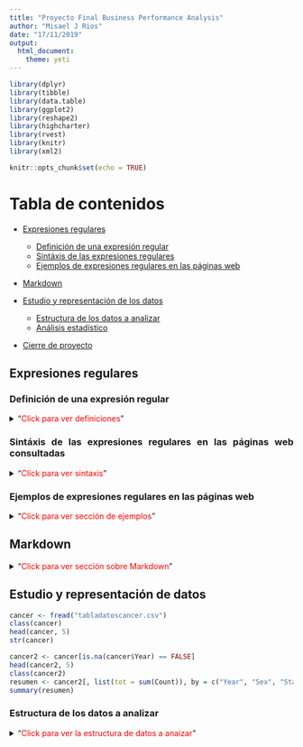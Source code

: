 ```yaml
---
title: "Proyecto Final Business Performance Analysis"
author: "Misael J Rios"
date: "17/11/2019"
output: 
  html_document:
    theme: yeti
---
```

```r
library(dplyr)
library(tibble)
library(data.table)
library(ggplot2)
library(reshape2)
library(highcharter)
library(rvest)
library(knitr)
library(xml2)
```


```r
knitr::opts_chunk$set(echo = TRUE)
```
# Tabla de contenidos
* [Expresiones regulares](#Expresiones regulares)

  * [Definición de una expresión regular](#Definición de una expresión regular)
  * [Sintáxis de las expresiones regulares](#Sintáxis de las expresiones regulares)
  * [Ejemplos de expresiones regulares en las páginas web](#Ejemplos de expresiones regulares en las páginas web)

* [Markdown](#Markdown)

* [Estudio y representación de los datos](#Estudio y representación de datos)    
  
  * [Estructura de los datos a analizar](#Estructura de los datos a analizar)    
  * [Análisis estadístico](#Análisis estadístico)    
  
* [Cierre de proyecto](#Cierre de proyecto)

<div style="text-align: justify">

## Expresiones regulares <a name="Expresiones regulares"></a>
### Definición de una expresión regular <a name="Definición de una expresión regular"></a>
<details>
<summary>"<span style="color:red">Click para ver definiciones</span>"</summary>
De acuerdo al libro "R for Dummies", dentro de R, es posible asignarle texto a las variables generadas por el usuario, adicionalemnte es posible manipular todas esas variables de diversas maneras con la finalidad de encontrar cirtas oraciones o palabras dentro de texto como también concatenar diferentes palabras o frases, que se podrían considerar como únicas, en un solo vector. Para el manejo de texto, entiéndase ordernarlo y/o encontra algo específico, se utilizan las expresiones regulares.
Las expresiones regulares permiten 3 formas de realizar patrones de búsqueda más generales que una simple expresión fija.

1. Alternativas: Con el uso del pipe "|" se puede buscar una palabra u otra.
Por ejemplo: papas | patatas, haría una busqueda de texto que tenga ya sea "papas" o "patatas".
2. Agrupamiento: Es posible agrupar patrones juntos usando los paréntesis "()". Por ejemplo, si se busca "arro(ll|y)o" lo que se devuelve son los resultados que empatan con "arrollo" y "aroyo".
3. Cuantificadores: Además, es posible definir si se quieren encontrar patrones repetivos o no añadiendo simplemente "&ast;" (lo cual significa que ocurre cero o multiples veces) o con "+" (indicando que ocurre una o más veces). Por ejemplo, si se quisiera buscar "arrollo" o "arroyo" cero o más veces de "ll" o "y" pero no ambas, se redactaría de la siguiente manera: arro(ll&ast;|y&ast;)o

[Adictos al trabajo](https://www.adictosaltrabajo.com/2015/01/29/regexsam/) menciona que las expresiones regulares son aquellas que permiten filtrar texto para encontrar alguna clase de coincidencia o realizar la sustitución de un caracter por otro. Definición que es muy similar a la que propone [la publicación sobre expresiones regulares en Platzi](https://platzi.com/tutoriales/1339-fundamentos-javascript/1770-expresiones-regulares-te-enseno-todo-lo-basico-con-un-solo-ejemplo/) que define a las expresiones regulares como patrones que se pueden utilizar con el objetivo de extraer, comparar, dividir o remplazar segmentos de una palabra, cadena de texto o documento.

* **Evaluación de la definición: 10 de 10 para ambas páginas web ya que dan una buena idea de lo que tratan las expresiones regulares y a final de cunetas no hubo una que prefiriera por encima de la otra**
</details>

### Sintáxis de las expresiones regulares en las páginas web consultadas <a name="Sintáxis de las expresiones regulares"></a>
<details>
<summary>"<span style="color:red">Click para ver sintaxis</span>"</summary>
[Adictos al trabajo](https://www.adictosaltrabajo.com/2015/01/29/regexsam/) muestra de manera sencilla con imágenes los diferentes eleméntos básicos para el uso de expresiones regulares y la funcionalidad de esos eleméntos como se muestra en el siguiente [link](http://regexlib.com/(X(1)A(kq3FuHr3-MHDryt3hXgSndDnA5eDd5I8H7jP-pnmEmJEffsL4Fob3uLeXSnj1d3_Zp3rraZdP_bZ9AtY3IEqcICj1GYCv4GymqY-DXBXX6_XGWWDOit97Z8WJ-83Clb9f22zybuZ24mfQu5oC3hMZcD7Hpvp1ha1X9wZ2PD5oakuWqDfHsPwX6fk7CmmWGbO0))/CheatSheet.aspx). Lo cual es muy útil por la facilidad de lectura y por la sencillez en la que se explica. Adicionalmente, se muestran ejemplos de lo que podríamos esperar como resultado. Sin embargo no es todo lo que menciona el sitio web, ya que hay otra lista de los elementos básicos que son más frecuetes de utilizar:

* ^ Indica el principio de una cadena
* $ Indica el final de una cadena
* () Un agrupamiento de parte de una expresión
* [] Un conjunto de caracteres de la expresión
* {} Indica un número o intervalo de longitud de la expresión
* . Cualquier caracter salvo el salto de línea
* ?\ 0-1 ocurrencias de la expresión
* +\ 1-n ocurrencias de la expresión
* &ast; 0-n ocurrencias de la expresión
* |\ Para indicar una disyunción lógica (para elegir entre dos valores: a|b se tiene que cumplir al menos uno de los dos)

La desventaja de [Platzi](https://platzi.com/tutoriales/1339-fundamentos-javascript/1770-expresiones-regulares-te-enseno-todo-lo-basico-con-un-solo-ejemplo/)] es que no da un listado de elementos para el uso de expresiones regulares ni explica para que sirve cada elemento, en vez de eso se va directo a los ejemplos sin tomar en cuenta si conoces o no algo sobre las expresiones regulares.

* **Debido al nivel que manejo en R, yo calificaría con 10 a "Adictos al trabajo" y con 5 a "Platzi"**
</details>

### Ejemplos de expresiones regulares en las páginas web <a name="Ejemplos de expresiones regulares en las páginas web"></a>
<details>
<summary>"<span style="color:red">Click para ver sección de ejemplos</span>"</summary>
En ambas páginas web se muestran ejemplos a un nivel de detalle simialar, es decir, se propone una "problemática" y se resuelve por medio de una expresión regular junto con su respectiva explicación de lo que el autor está haciendo con cada uno de los elementos y el órden en el que los va colocando. La cantidad de ejemplos en ambos casos son suficientes para dejar claro cómo es que funcionan las expresiones regulares en casos de diferente nivel de dificultad sin llegar a niveles muy altos por lo que mencionan en las conclusiones de las páginas.

* **Yo calificaría con 10 a ambas páginas por la claridad con la que resuelven los ejemplos y el detalle que se le da a la solución de cada uno de estos**

* **Sumando el total de los puntos que le asigné a cada una de las páginas web con base en lo que presentaban en su contenido, yo recomendaría [Adictos al trabajo](https://www.adictosaltrabajo.com/2015/01/29/regexsam/) por la facilidad con la que se puede acceder a los elementos básicos de las expresiones regulares, los ejemplos y resultados esperados del uso de estos y por la forma en la que se detallan los casos prácticos.**
</details>

## Markdown <a name="Markdown"></a>
<details>
<summary>"<span style="color:red">Click para ver sección sobre Markdown</span>"</summary>
En internet encontré dos páginas web que valen mucho la pena revisar al momento de trabajar con `Markdown`, y estas son los foros de [Github](https://github.com/adam-p/markdown-here/wiki/Markdown-Cheatsheet) y sus [guías](https://guides.github.com/features/mastering-markdown/) así como también [Markdown Guide](https://www.markdownguide.org/cheat-sheet/). Ambas páginas tiene un diseño muy amigable para ir avanzando poco a poco en la sintaxis para la creación de un documento en `Markdown`.
Lo primero que se muestra en ambas páginas desde un comienzo es la sintaxis básica para crear encabezados, tablas, links, colocar imágenes, parafrasear y colocar código dentro del documento. EN este caso, ambas páginas web tienen una estructura similar y presentan basicamente la misma información en una y otra. Ya avanzando en el contenido de las páginas web, inician a brindar información más detallada para poder darle mejor formato al documento, es decir, se van mostrando ejemplo a diferentes niveles como la forma en la que se puede poner un link ya sea de forma de línea y que solo se de click para acceder al URL, o en forma de línea pero además con un título, o un link a un repositorio para acceder a algún archivo. Todo esto se muestra de igual manera en ambas páginas web, sin embargo, [Markdown Guide](https://www.markdownguide.org/cheat-sheet/) tiene una estructura que es más facil de seguir, ya que no muestran toda la información de golpe, sino que dan un pequeño ejemplo y si se quiere ver más detalle basta con dar click en un link que lleva a una explicación más detallada y con más ejemplos para su entendimiento. Esto lo que hace es reducir considerablemente la información presentada en un principio y ayuda a que la navegación sea más rápida y se pueda encontrar la solución o un ejemplo de lo que se necesita de manera más sencilla. Es por esta razón que considero que esta última página web es la mejor opción para consultar.
</details>


## Estudio y representación de datos <a name="Estudio y representación de datos"></a>

```r

cancer <- fread("tabladatoscancer.csv")
class(cancer)
head(cancer, 5)
str(cancer)

cancer2 <- cancer[is.na(cancer$Year) == FALSE]
head(cancer2, 5)
class(cancer2)
resumen <- cancer2[, list(tot = sum(Count)), by = c("Year", "Sex", "States", "Race")]
summary(resumen)
```
### Estructura de los datos a analizar <a name="Estructura de los datos a analizar"></a>
<details>
<summary>"<span style="color:red">Click para ver la estructura de datos a anaizar</span>"</summary>

```r
summary(cancer2)
```
Los datos que se van a analizar contienen información de los diferentes tipos de cancer documentados en Estados Unidos desde 1999 hasta el año 2016 segmentados por diferentes carcaterísticas demográficas como el sexo, raza, etnia, estado y el año en el que se registró el caso.

### Análisis estadístico <a name="Análisis estadístico"></a>
<details>
<summary>"<span style="color:red">Click para ver la gráfica de efectos principales y su análisis</span>"</summary>
![Efectos principales](maineffects.png)

El gráfico de efectos principales muestra visualmente que no existe una variación significativa de año en año en cuanto al promedio de casos se refiere, sin embargo en el caso de los estados y la raza, sí existe una variación que visualmente se puede interpretar como significativa.    

**La gráfica que muestra la raza** demuestra que las personas de origen caucásico son más propensas a padecer algún tipo de cancer, es posible interpretar esto debido al promedio de personas blancas que es de aproximadamente 7000 casos por año que padece algún tipo de cancer en comparación con los demás grupos étnicos que dan al rededor 700 casos por año.
    
**La gráfica que muestra lor promedios de casos por estado** muestra vosualmente dos grupos, los que está por encima de la media y aquellos que se encuentran debajo de la media. Por lo que visualmente se puede concluir que si hay una diferencia significativa entre un grupo de estados y otro.

Como se puede ver en la siguiente gráfica, se puede observar que la cantidad de casos de cancer en personas caucásicas por año es mayor al de las personas de otras razas.
Si se analiza con mayor detalle la gráfica, los datos que se presentan son de esperarse, dado que la población de Estados Unidos está conformada en un 62.2% por caucásicos según [Statista](https://es.statista.com/estadisticas/600570/porcentaje-de-poblacion-de-estados-unidos--2060-por-raza-y-origen-hispano/). Esto quiere decir que en realidad para entender si hay o no una diferencia estadística significativa se tendrían que comparar en términos de las proporciones.

```r
ggplot(resumen, aes(x = Year, y = tot, col = Race)) +
  geom_point() + facet_wrap(~ Race)
```

```r

url.population <- "https://es.wikipedia.org/wiki/Etnograf%C3%ADa_de_Estados_Unidos"
res <- read_html(url.population)
res <- html_nodes(res, "table")
length(res)
sapply(res, class)
sapply(res, function(x) dim(html_table(x, fill = TRUE)))
population <- html_table(res[[1]])
head(population)
str(population)
colnames(population)[3] <- "Porcentaje"
head(population)
population$Población <- gsub("[^0-9]", ",", population$Población)
population$Población <- gsub("[^0-9]", "", population$Población)
population$Población <- as.numeric(as.character(population$Población))
colnames(population)[2] <- "Poblacion"
str(population)
head(population)

```

Incluso, si se revisa información solo de los pobladores hispanos que ofrece [Wikipedia](https://es.wikipedia.org/wiki/Etnograf%C3%ADa_de_Estados_Unidos), la distribución según el origen étnico de la población que tiene el fichero descargado tiene una distribución similar a la que se puede obtener del fichero donde están cargados todos los datos sobre los casos de cancer en Estados Unidos.

```r

pop3 <- population %>% 
  group_by(Raza) %>% 
  summarise(Poblacion = sum(Poblacion), Porcentaje = sum(Porcentaje)) %>% 
  arrange(-Poblacion, -Porcentaje) %>% 
  glimpse()

```

```r

kable(head(population))

```

```r

hchart(pop3, "treemap", hcaes(x = Raza, value = Porcentaje, color = Poblacion))

```

## Cierre de proyecto <a name="Cierre de proyecto"></a>
<details>
<summary>"<span style="color:red">Click para ver el cirre de proyecto</span>"</summary>
A final de cuentas este trabajo se realizó con la intención de conocer las funcionalidades que el software R ofrece a todos aquellos entusiastas que se quieren introducir a este mundo, por lo que el análisis aquí presentado no tiene ningún fin diferente al de ser utilizado como base para completar el proyecto asignado por el profesor [Carlos Gil Bellosta](https://github.com/cjgb).    
<div/>